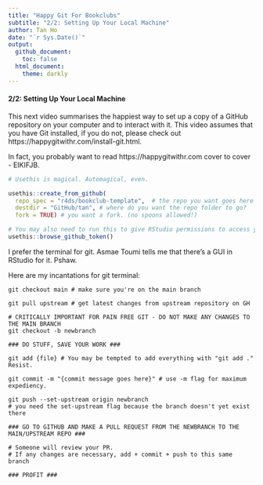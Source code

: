 ```yaml
---
title: "Happy Git For Bookclubs"
subtitle: "2/2: Setting Up Your Local Machine"
author: Tan Ho
date: "`r Sys.Date()`"
output: 
  github_document:
    toc: false
  html_document:
    theme: darkly
---
```

#### 2/2: Setting Up Your Local Machine

This next video summarises the happiest way to set up a copy of a GitHub repository on your computer and to interact with it. This video assumes that you have Git installed, if you do not, please check out https://happygitwithr.com/install-git.html. 

In fact, you probably want to read https://happygitwithr.com cover to cover - EIKIFJB.

``` r
# Usethis is magical. Automagical, even.

usethis::create_from_github(
  repo_spec = "r4ds/bookclub-template",  # the repo you want goes here
  destdir = "GitHub/tan", # where do you want the repo folder to go?
  fork = TRUE) # you want a fork. (no spoons allowed!)

# You may also need to run this to give RStudio permissions to access your GitHub account to make the fork
usethis::browse_github_token()
```

I prefer the terminal for git. Asmae Toumi tells me that there's a GUI in RStudio for it. Pshaw.

Here are my incantations for git terminal:
``` eval
git checkout main # make sure you're on the main branch

git pull upstream # get latest changes from upstream repository on GH

# CRITICALLY IMPORTANT FOR PAIN FREE GIT - DO NOT MAKE ANY CHANGES TO THE MAIN BRANCH
git checkout -b newbranch 

### DO STUFF, SAVE YOUR WORK ###

git add {file} # You may be tempted to add everything with "git add ." Resist.

git commit -m "{commit message goes here}" # use -m flag for maximum expediency.

git push --set-upstream origin newbranch 
# you need the set-upstream flag because the branch doesn't yet exist there

### GO TO GITHUB AND MAKE A PULL REQUEST FROM THE NEWBRANCH TO THE MAIN/UPSTREAM REPO ###

# Someone will review your PR. 
# If any changes are necessary, add + commit + push to this same branch

### PROFIT ###
```

